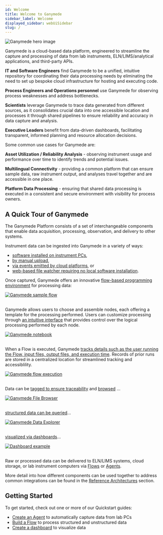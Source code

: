 ```yaml
---
id: Welcome
title: Welcome to Ganymede
sidebar_label: Welcome
displayed_sidebar: webUiSidebar
slug: /
---
```



<div style={{textAlign: 'center', width: "100%", height: "100%"}}>
  <img alt="Ganymede hero image" 
       src="https://ganymede-bio.mo.cloudinary.net/apiServer/HeroImage_20230110.png"
       />
</div>

Ganymede is a cloud-based data platform, engineered to streamline the capture and processing of data from lab instruments, ELN/LIMS/analytical applications, and third-party APIs.

**IT and Software Engineers** find Ganymede to be a unified, intuitive repository for coordinating their data processing needs by eliminating the need to set up bespoke cloud infrastructure for hosting and executing code.

**Process Engineers and Operations personnel** use Ganymede for observing process weaknesses and address bottlenecks.

**Scientists** leverage Ganymede to trace data generated from different sources, as it consolidates crucial data into one accessible location and processes it through shared pipelines to ensure reliability and accuracy in data capture and analysis.

**Executive Leaders** benefit from data-driven dashboards, facilitating transparent, informed planning and resource allocation decisions.

Some common use cases for Ganymede are:

**Asset Utilization / Reliability Analysis** - observing instrument usage and performance over time to identify trends and potential issues.

**Multilingual Connectivity** - providing a common platform that can ensure sample data, raw instrument output, and analyses travel together and are accessible in one place.

**Platform Data Processing** - ensuring that shared data processing is executed in a consistent and secure environment with visibility for process owners.

## A Quick Tour of Ganymede

<div style={{textAlign: 'center'}}>
  <HeroNav />
</div>

The Ganymede Platform consists of a set of interchangeable components that enable data acquisition, processing, observation, and delivery to other systems.

Instrument data can be ingested into Ganymede in a variety of ways:

* [software installed on instrument PCs](Concepts#ganymede-agent), 
* [by manual upload](Concepts#drag-and-drop),
* [via events emitted by cloud platforms](Concepts#event-driven-processing), or
* [web-based file watcher requiring no local software installation](Concepts#browser-based-file-watcher).

Once captured, Ganymede offers an innovative [flow-based programming environment](FlowEditor) for processing data:

<div style={{textAlign: 'center'}}>
  <a href="./FlowEditor">
    <img alt="Ganymede sample flow"
         src="https://ganymede-bio.mo.cloudinary.net/apiServer/FlowImageExpanded_20240331.png" />
  </a>
</div>
&nbsp;

Ganymede allows users to choose and assemble nodes, each offering a template for the processing performed.  Users can customize processing through [an intuitive interface](NodeEditor) that provides control over the logical processing performed by each node.

<div style={{textAlign: 'center'}}>
  <a href="./NodeEditor">
    <img alt="Ganymede notebook"
         src="https://ganymede-bio.mo.cloudinary.net/apiServer/GanymedeNotebook_20230920.png" />
  </a>
</div>
&nbsp;

When a Flow is executed, Ganymede [tracks details such as the user running the Flow, input files, output files, and execution time](FlowRuns).  Records of prior runs are stored in a centralized location for streamlined tracking and accessiblility.

<div style={{textAlign: 'center'}}>
  <a href="./FlowRuns">
    <img alt="Ganymede flow execution"
         src="https://ganymede-bio.mo.cloudinary.net/apiServer/GanymedeFlowExecution_20240401.png" />
  </a>
</div>
&nbsp;

Data can be [tagged to ensure traceability](./connectivity/Tags) and [browsed](Files) ...

<div style={{textAlign: 'center'}}>
  <a href="./Files">
    <img alt="Ganymede File Browser"
         src="https://ganymede-bio.mo.cloudinary.net/apiServer/GanymedeFileBrowser_20240401.png" />
  </a>
</div>
&nbsp;

[structured data can be queried](DataExplorer)...

<div style={{textAlign: 'center'}}>
  <a href="./DataExplorer">
    <img alt="Ganymede Data Explorer"
        src="https://ganymede-bio.mo.cloudinary.net/apiServer/DataExplorer_20230531.png" />
  </a>
</div>
&nbsp;

[visualized via dashboards](Dashboards)...

<div style={{textAlign: 'center'}}>
  <a href="./Dashboards">
    <img alt="Dashboard example"
        src="https://ganymede-bio.mo.cloudinary.net/apiServer/Dashboard_20230531.png" />
  </a>
</div>
&nbsp;

Raw or processed data can be delivered to ELN/LIMS systems, cloud storage, or lab instrument computers via [Flows](./nodes/App/APINode) or [Agents](./connectivity/Agent#watch-for-flow-outputs-then-save-locally).

More detail into how different components can be used together to address common integrations can be found in the [Reference Architectures](./ReferenceArchitectures) section.

## Getting Started

To get started, check out one or more of our Quickstart guides:

* [Create an Agent](./QuickstartBuildAgent.mdx) to automatically capture data from lab PCs
* [Build a Flow](./QuickstartBuildFlow.mdx) to process structured and unstructured data
* [Create a dashboard](./QuickstartCreateDashboard.mdx) to visualize data
